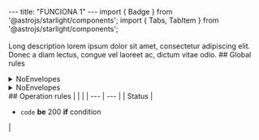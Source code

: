 --- title: "FUNCIONA 1" ---  import { Badge } from '@astrojs/starlight/components'; import { Tabs, TabItem } from '@astrojs/starlight/components';   <Badge text="GET /" variant="success" />  <br/><br/>  Long description lorem ipsum dolor sit amet, consectetur adipiscing elit. Donec a diam lectus, congue vel laoreet ac, dictum vitae odio.  ## Global rules  <details>   <summary>NoEnvelopes</summary>    <Tabs>     <TabItem label="Request">        |  |  |       | --- | --- |       | Status | <ul><li>`code` <Badge text="MUST" variant="danger" size="small" /> **be** 200 **if** condition</li></ul> |      </TabItem>     <TabItem label="Response">      </TabItem>   </Tabs>  </details>  <details>   <summary>NoEnvelopes</summary>    <Tabs>     <TabItem label="Request">        |  |  |       | --- | --- |       | Status | <ul><li>`code` <Badge text="MUST" variant="danger" size="small" /> **be** 200 **if** condition</li></ul> |      </TabItem>     <TabItem label="Response">      </TabItem>   </Tabs>  </details>  ## Operation rules  |  |  | | --- | --- | | Status | <ul><li>`code` <Badge text="MUST" variant="danger" size="small" /> **be** 200 **if** condition</li></ul> |